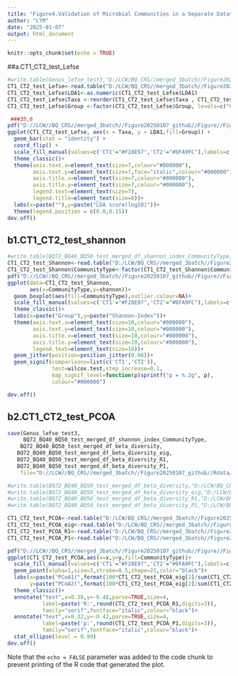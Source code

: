 ---
title: "Figure4.Validation of Microbial Communities in a Separate Dataset"
author: "LYM"
date: "2025-01-07"
output: html_document
---

```{r setup, include=FALSE}
knitr::opts_chunk$set(echo = TRUE)
```

##a.CT1_CT2_test_Lefse
```{r cars}
#write.table(Genus_lefse_test3,"D:/LCW/BQ_CRS//merged_3batch//Figure20250107_github//Rdata//CT1_CT2_test_Lefse.txt",sep="\t",quote=F)
CT1_CT2_test_Lefse<-read.table("D:/LCW/BQ_CRS//merged_3batch//Figure20250107_github//Rdata//CT1_CT2_test_Lefse.txt",header=T,sep = "\t")
CT1_CT2_test_Lefse$LDA1<-as.numeric(CT1_CT2_test_Lefse$LDA1)
CT1_CT2_test_Lefse$Taxa <-reorder(CT1_CT2_test_Lefse$Taxa , CT1_CT2_test_Lefse$LDA1) ###按由大到小的顺序进行排列。
CT1_CT2_test_Lefse$Group <-factor(CT1_CT2_test_Lefse$Group, levels=c("CT1","CT2"))

 ###35,6
pdf("D://LCW//BQ_CRS//merged_3batch//Figure20250107_github//Figure//Figure4A_CT1_CT2_test_Lefse.pdf",width=4,height=6)
ggplot(CT1_CT2_test_Lefse, aes(x = Taxa, y = LDA1,fill=Group)) +
  geom_bar(stat = "identity") +
  coord_flip() +
  scale_fill_manual(values=c('CT1'="#F28E97",'CT2'="#8FA9FC"),labels=c('CT1','CT2'))+
  theme_classic()+
  theme(axis.text.x=element_text(size=7,colour="#000000"),
        axis.text.y=element_text(size=7,face="italic",colour="#000000"),
        axis.title.x=element_text(size=7,colour="#000000"),
        axis.title.y=element_text(size=7,colour="#000000"),
        legend.text=element_text(size=7),
        legend.title=element_text(size=0))+
  labs(x=paste(""),y=paste("LDA score(log10)"))+
  theme(legend.position = c(0.8,0.15))       
dev.off()
```

## b1.CT1_CT2_test_shannon

```{r shannon}

#write.table(BQ72_BQ40_BQ50_test_merged_df_shannon_index_CommunityType,"D:/LCW/BQ_CRS//merged_3batch//Figure20250107_github//Rdata//CT1_CT2_test_Shannon.txt",sep="\t",quote=F)
CT1_CT2_test_Shannon<-read.table("D:/LCW/BQ_CRS//merged_3batch//Figure20250107_github//Rdata//CT1_CT2_test_Shannon.txt",header=T,sep = "\t")
CT1_CT2_test_Shannon$CommunityType<-factor(CT1_CT2_test_Shannon$CommunityType,levels=c("CT1","CT2"))
pdf("D://LCW//BQ_CRS//merged_3batch//Figure20250107_github//Figure//Figure4B_CON_CT1_CT2_test_alpha1.pdf", width=4,height=4)
ggplot(data=CT1_CT2_test_Shannon,
       aes(x=CommunityType,y=shannon))+
  geom_boxplot(aes(fill=CommunityType),outlier.colour=NA)+
  scale_fill_manual(values=c('CT1'="#F28E97",'CT2'="#8FA9FC"),labels=c('CT1','CT2'))+
  theme_classic()+
  labs(x=paste("Group"),y=paste("Shannon-Index"))+
  theme(axis.text.x=element_text(size=10,colour="#000000"), 
        axis.text.y=element_text(size=10,colour="#000000"),
        axis.title.x=element_text(size=10,colour="#000000"),
        axis.title.y=element_text(size=10,colour="#000000"),
        legend.text=element_text(size=10))+
  geom_jitter(position=position_jitter(0.08))+
  geom_signif(comparisons=list(c('CT1','CT2')),
              test=wilcox.test,step_increase=0.1, 
              map_signif_level=function(p)sprintf("p = %.2g", p), 
              colour="#000000")

dev.off()
```

## b2.CT1_CT2_test_PCOA

```{r PCOA}
save(Genus_lefse_test3,
     BQ72_BQ40_BQ50_test_merged_df_shannon_index_CommunityType,
    BQ72_BQ40_BQ50_test_merged_df_beta_diversity,
   BQ72_BQ40_BQ50_test_merged_df_beta_diversity_eig,
   BQ72_BQ40_BQ50_test_merged_df_beta_diversity_R1,
   BQ72_BQ40_BQ50_test_merged_df_beta_diversity_P1,
    file="D://LCW//BQ_CRS//merged_3batch//Figure20250107_github//Rdata//Figure4B.Rdata")

#write.table(BQ72_BQ40_BQ50_test_merged_df_beta_diversity,"D:/LCW/BQ_CRS//merged_3batch//Figure20250107_github//Rdata//CT1_CT2_test_PCOA.txt",sep="\t",quote=F)
#write.table(BQ72_BQ40_BQ50_test_merged_df_beta_diversity_eig,"D:/LCW/BQ_CRS//merged_3batch//Figure20250107_github//Rdata//CT1_CT2_test_PCOA_eig.txt",sep="\t",quote=F)
#write.table(BQ72_BQ40_BQ50_test_merged_df_beta_diversity_R1,"D:/LCW/BQ_CRS//merged_3batch//Figure20250107_github//Rdata//CT1_CT2_test_PCOA_R1.txt",sep="\t",quote=F)
#write.table(BQ72_BQ40_BQ50_test_merged_df_beta_diversity_P1,"D:/LCW/BQ_CRS//merged_3batch//Figure20250107_github//Rdata//CT1_CT2_test_PCOA_P1.txt",sep="\t",quote=F)

CT1_CT2_test_PCOA<-read.table("D:/LCW/BQ_CRS//merged_3batch//Figure20250107_github//Rdata//CT1_CT2_test_PCOA.txt",header=T,sep = "\t")
CT1_CT2_test_PCOA_eig<-read.table("D:/LCW/BQ_CRS//merged_3batch//Figure20250107_github//Rdata//CT1_CT2_test_PCOA_eig.txt",header=T,sep = "\t") %>% as.matrix()
CT1_CT2_test_PCOA_R1<-read.table("D:/LCW/BQ_CRS//merged_3batch//Figure20250107_github//Rdata//CT1_CT2_test_PCOA_R1.txt",header=T,sep = "\t")
CT1_CT2_test_PCOA_P1<-read.table("D:/LCW/BQ_CRS//merged_3batch//Figure20250107_github//Rdata//CT1_CT2_test_PCOA_P1.txt",header=T,sep = "\t")

pdf("D://LCW//BQ_CRS//merged_3batch//Figure20250107_github//Figure//Figure4B_CT1_CT2_test_PCOA.pdf",width=5,height=4)
ggplot(CT1_CT2_test_PCOA,aes(x=x,y=y,fill=CommunityType))+
  scale_fill_manual(values=c('CT1'="#F28E97",'CT2'="#8FA9FC"),labels=c('CT1','CT2'))+
  geom_point(alpha=1,size=3,stroke=0.5,shape=21,color="black")+
  labs(x=paste("PCoA1(",format(100*CT1_CT2_test_PCOA_eig[1]/sum(CT1_CT2_test_PCOA_eig),digits=4),"%)",sep=""),
       y=paste("PCoA2(",format(100*CT1_CT2_test_PCOA_eig[2]/sum(CT1_CT2_test_PCOA_eig),digits=4),"%)",sep=""))+
  theme_classic()+
  annotate("text",x=0.30,y=-0.48,parse=TRUE,size=4,
           label=paste('R:',round(CT1_CT2_test_PCOA_R1,digits=3)),
           family="serif",fontface="italic",colour="black")+
  annotate("text",x=0.32,y=-0.42,parse=TRUE,size=4,
           label=paste('p:',round(CT1_CT2_test_PCOA_P1,digits=3)),
           family="serif",fontface="italic",colour="black")+
  stat_ellipse(level = 0.99)
dev.off()

```

Note that the `echo = FALSE` parameter was added to the code chunk to prevent printing of the R code that generated the plot.
